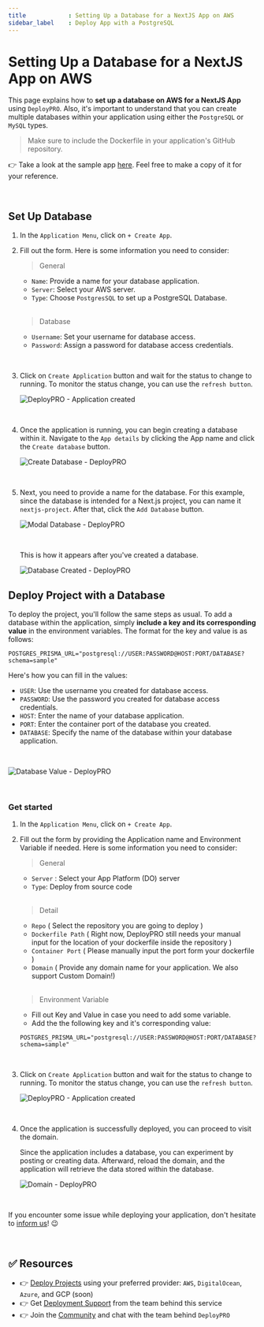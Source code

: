---
title            : Setting Up a Database for a NextJS App on AWS
sidebar_label    : Deploy App with a PostgreSQL
---

# Setting Up a Database for a NextJS App on AWS

This page explains how to **set up a database on AWS for a NextJS App**  using `DeployPRO`. Also, it's important to understand that you can create multiple databases within your application using either the `PostgreSQL` or `MySQL` types.

> Make sure to include the Dockerfile in your application's GitHub repository.

👉  Take a look at the sample app [here](https://github.com/app-generator/deploypro-nextjs-pgsql). Feel free to make a copy of it for your reference.

<br />

## Set Up Database

1. In the `Application Menu`, click on `+ Create App`.
2. Fill out the form. Here is some information you need to consider:

    > General

    - `Name`: Provide a name for your database application.
    - `Server`: Select your AWS server.
    - `Type`: Choose `PostgresSQL` to set up a PostgreSQL Database.

    <br />

    > Database

    - `Username`: Set your username for database access.
    - `Password`: Assign a password for database access credentials.

<br />

3. Click on `Create Application` button and wait for the status to change to running. To monitor the status change, you can use the `refresh button`.

    ![DeployPRO - Application created](https://github.com/app-generator/deploypro-docs/assets/46531367/d43cdaa2-9c77-4d4c-8f38-1f98c9180d96)

<br />

4. Once the application is running, you can begin creating a database within it. Navigate to the `App details` by clicking the App name and click the `Create database` button.

    ![Create Database - DeployPRO](https://github.com/app-generator/deploypro-docs/assets/46531367/9a52efae-a7fa-45ba-bfd9-a62823b944ea)

<br />

5. Next, you need to provide a name for the database. For this example, since the database is intended for a Next.js project, you can name it `nextjs-project`. After that, click the `Add Database` button.

    ![Modal Database - DeployPRO](https://github.com/app-generator/deploypro-docs/assets/46531367/e2912aa6-6817-4e72-becf-28df4559496b)

    <br />

    This is how it appears after you've created a database.

    ![Database Created - DeployPRO](https://github.com/app-generator/deploypro-docs/assets/46531367/17c69e33-c9d4-4bda-82c5-643abb4437f5)


## Deploy Project with a Database

To deploy the project, you'll follow the same steps as usual. To add a database within the application, simply **include a key and its corresponding value** in the environment variables. The format for the key and value is as follows:

```env
POSTGRES_PRISMA_URL="postgresql://USER:PASSWORD@HOST:PORT/DATABASE?schema=sample"
```

Here's how you can fill in the values:

- `USER`: Use the username you created for database access.
- `PASSWORD`: Use the password you created for database access credentials.
- `HOST`: Enter the name of your database application.
- `PORT`: Enter the container port of the database you created.
- `DATABASE`: Specify the name of the database within your database application.

<br />

![Database Value - DeployPRO](https://github.com/app-generator/deploypro-docs/assets/46531367/2ba37a87-da66-4ee2-9885-6b9d69950ff0)

<br />

### Get started

1. In the `Application Menu`, click on `+ Create App`.
2. Fill out the form by providing the Application name and Environment Variable if needed. Here is some information you need to consider:

    > General

    - `Server` : Select your App Platform (DO) server
    - `Type`: Deploy from source code

    <br />

    > Detail

    - `Repo` ( Select the repository you are going to deploy )
    - `Dockerfile Path` ( Right now, DeployPRO still needs your manual input for the location of your dockerfile inside the repository )
    - `Container Port` ( Please manually input the port form your dockerfile )
    - `Domain` ( Provide any domain name for your application. We also support Custom Domain!)

    <br />

    > Environment Variable

    - Fill out Key and Value in case you need to add some variable.
    - Add the the following key and it's corresponding value:
    
    ```env
    POSTGRES_PRISMA_URL="postgresql://USER:PASSWORD@HOST:PORT/DATABASE?schema=sample"
    ```

<br />

3. Click on `Create Application` button and wait for the status to change to running. To monitor the status change, you can use the `refresh button`.

    ![DeployPRO - Application created](https://github.com/app-generator/deploypro-docs/assets/46531367/b1837635-9886-4fa8-90c6-931b56931ce0)

<br />

4. Once the application is successfully deployed, you can proceed to visit the domain.

    Since the application includes a database, you can experiment by posting or creating data. Afterward, reload the domain, and the application will retrieve the data stored within the database.

    ![Domain - DeployPRO](https://github.com/app-generator/deploypro-docs/assets/46531367/4a760a99-4d89-4be8-97d4-76be14422bce)

<br />



If you encounter some issue while deploying your application, don't hesitate to [inform us](https://discord.gg/qQhjQZhnur)! 😉

<br />

## ✅ Resources

- 👉 [Deploy Projects](https://deploypro.dev/) using your preferred provider: `AWS`, `DigitalOcean`, `Azure`, and GCP (soon)
- 👉 Get [Deployment Support](https://deploypro.dev/support/) from the team behind this service
- 👉 Join the [Community](https://discord.gg/qQhjQZhnur) and chat with the team behind `DeployPRO`
